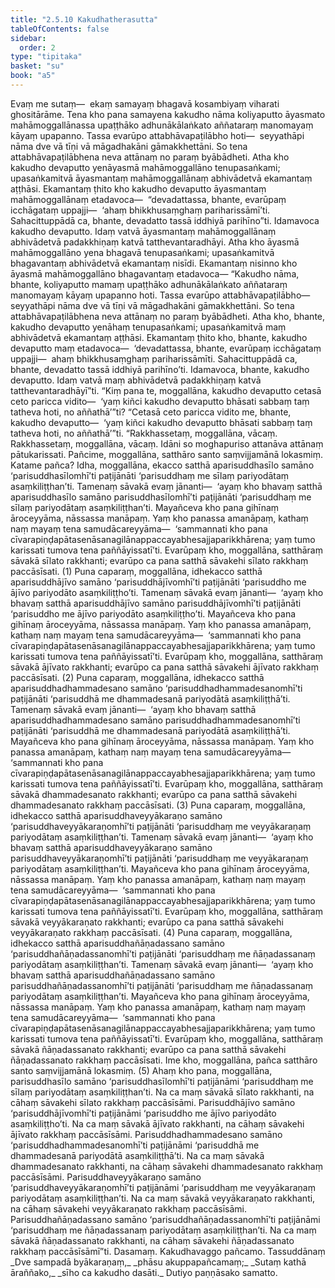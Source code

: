 ```yaml
---
title: "2.5.10 Kakudhatherasutta"
tableOfContents: false
sidebar:
  order: 2
type: "tipitaka"
basket: "su"
book: "a5"
---
```



<DynamicBreadcrumb />

<Division number="100" book="a5">

<Paragraph number="592" book="a5">
Evaṃ me sutaṃ—  ekaṃ samayaṃ bhagavā kosambiyaṃ viharati ghositārāme. Tena kho pana samayena kakudho nāma koliyaputto āyasmato mahāmoggallānassa upaṭṭhāko adhunākālaṅkato aññataraṃ manomayaṃ kāyaṃ upapanno. Tassa evarūpo attabhāvapaṭilābho hoti—  seyyathāpi nāma dve vā tīṇi vā māgadhakāni gāmakkhettāni. So tena attabhāvapaṭilābhena neva attānaṃ no paraṃ byābādheti.
</Paragraph>

<Paragraph number="593" book="a5">
Atha kho kakudho devaputto yenāyasmā mahāmoggallāno tenupasaṅkami; upasaṅkamitvā āyasmantaṃ mahāmoggallānaṃ abhivādetvā ekamantaṃ aṭṭhāsi. Ekamantaṃ ṭhito kho kakudho devaputto āyasmantaṃ mahāmoggallānaṃ etadavoca—  “devadattassa, bhante, evarūpaṃ icchāgataṃ uppajji—  ‘ahaṃ bhikkhusaṃghaṃ pariharissāmī’ti. Sahacittuppādā ca, bhante, devadatto tassā iddhiyā parihīno”ti. Idamavoca kakudho devaputto. Idaṃ vatvā āyasmantaṃ mahāmoggallānaṃ abhivādetvā padakkhiṇaṃ katvā tatthevantaradhāyi.
</Paragraph>

<Paragraph number="594" book="a5">
Atha kho āyasmā mahāmoggallāno yena bhagavā tenupasaṅkami; upasaṅkamitvā bhagavantaṃ abhivādetvā ekamantaṃ nisīdi. Ekamantaṃ nisinno kho āyasmā mahāmoggallāno bhagavantaṃ etadavoca—
</Paragraph>

<Paragraph number="595" book="a5">
“Kakudho nāma, bhante, koliyaputto mamaṃ upaṭṭhāko adhunākālaṅkato aññataraṃ manomayaṃ kāyaṃ upapanno hoti. Tassa evarūpo attabhāvapaṭilābho—  seyyathāpi nāma dve vā tīṇi vā māgadhakāni gāmakkhettāni. So tena attabhāvapaṭilābhena neva attānaṃ no paraṃ byābādheti. Atha kho, bhante, kakudho devaputto yenāhaṃ tenupasaṅkami; upasaṅkamitvā maṃ abhivādetvā ekamantaṃ aṭṭhāsi. Ekamantaṃ ṭhito kho, bhante, kakudho devaputto maṃ etadavoca—  ‘devadattassa, bhante, evarūpaṃ icchāgataṃ uppajji—  ahaṃ bhikkhusaṃghaṃ pariharissāmīti. Sahacittuppādā ca, bhante, devadatto tassā iddhiyā parihīno’ti. Idamavoca, bhante, kakudho devaputto. Idaṃ vatvā maṃ abhivādetvā padakkhiṇaṃ katvā tatthevantaradhāyī”ti.
</Paragraph>

<Paragraph number="596" book="a5">
“Kiṃ pana te, moggallāna, kakudho devaputto cetasā ceto paricca vidito—  ‘yaṃ kiñci kakudho devaputto bhāsati sabbaṃ taṃ tatheva hoti, no aññathā’”ti? “Cetasā ceto paricca vidito me, bhante, kakudho devaputto—  ‘yaṃ kiñci kakudho devaputto bhāsati sabbaṃ taṃ tatheva hoti, no aññathā’”ti. “Rakkhassetaṃ, moggallāna, vācaṃ. Rakkhassetaṃ, moggallāna, vācaṃ. Idāni so moghapuriso attanāva attānaṃ pātukarissati.
</Paragraph>

<Paragraph number="597" book="a5">
Pañcime, moggallāna, satthāro santo saṃvijjamānā lokasmiṃ. Katame pañca? Idha, moggallāna, ekacco satthā aparisuddhasīlo samāno ‘parisuddhasīlomhī’ti paṭijānāti ‘parisuddhaṃ me sīlaṃ pariyodātaṃ asaṃkiliṭṭhan’ti. Tamenaṃ sāvakā evaṃ jānanti—  ‘ayaṃ kho bhavaṃ satthā aparisuddhasīlo samāno parisuddhasīlomhī’ti paṭijānāti ‘parisuddhaṃ me sīlaṃ pariyodātaṃ asaṃkiliṭṭhan’ti. Mayañceva kho pana gihīnaṃ āroceyyāma, nāssassa manāpaṃ. Yaṃ kho panassa amanāpaṃ, kathaṃ naṃ mayaṃ tena samudācareyyāma—  ‘sammannati kho pana cīvarapiṇḍapātasenāsanagilānappaccayabhesajjaparikkhārena; yaṃ tumo karissati tumova tena paññāyissatī’ti. Evarūpaṃ kho, moggallāna, satthāraṃ sāvakā sīlato rakkhanti; evarūpo ca pana satthā sāvakehi sīlato rakkhaṃ paccāsīsati. (1)
</Paragraph>

<Paragraph number="598" book="a5">
Puna caparaṃ, moggallāna, idhekacco satthā aparisuddhājīvo samāno ‘parisuddhājīvomhī’ti paṭijānāti ‘parisuddho me ājīvo pariyodāto asaṃkiliṭṭho’ti. Tamenaṃ sāvakā evaṃ jānanti—  ‘ayaṃ kho bhavaṃ satthā aparisuddhājīvo samāno parisuddhājīvomhī’ti paṭijānāti ‘parisuddho me ājīvo pariyodāto asaṃkiliṭṭho’ti. Mayañceva kho pana gihīnaṃ āroceyyāma, nāssassa manāpaṃ. Yaṃ kho panassa amanāpaṃ, kathaṃ naṃ mayaṃ tena samudācareyyāma—  ‘sammannati kho pana cīvarapiṇḍapātasenāsanagilānappaccayabhesajjaparikkhārena; yaṃ tumo karissati tumova tena paññāyissatī’ti. Evarūpaṃ kho, moggallāna, satthāraṃ sāvakā ājīvato rakkhanti; evarūpo ca pana satthā sāvakehi ājīvato rakkhaṃ paccāsīsati. (2)
</Paragraph>

<Paragraph number="599" book="a5">
Puna caparaṃ, moggallāna, idhekacco satthā aparisuddhadhammadesano samāno ‘parisuddhadhammadesanomhī’ti paṭijānāti ‘parisuddhā me dhammadesanā pariyodātā asaṃkiliṭṭhā’ti. Tamenaṃ sāvakā evaṃ jānanti—  ‘ayaṃ kho bhavaṃ satthā aparisuddhadhammadesano samāno parisuddhadhammadesanomhī’ti paṭijānāti ‘parisuddhā me dhammadesanā pariyodātā asaṃkiliṭṭhā’ti. Mayañceva kho pana gihīnaṃ āroceyyāma, nāssassa manāpaṃ. Yaṃ kho panassa amanāpaṃ, kathaṃ naṃ mayaṃ tena samudācareyyāma—  ‘sammannati kho pana cīvarapiṇḍapātasenāsanagilānappaccayabhesajjaparikkhārena; yaṃ tumo karissati tumova tena paññāyissatī’ti. Evarūpaṃ kho, moggallāna, satthāraṃ sāvakā dhammadesanato rakkhanti; evarūpo ca pana satthā sāvakehi dhammadesanato rakkhaṃ paccāsīsati. (3)
</Paragraph>

<Paragraph number="600" book="a5">
Puna caparaṃ, moggallāna, idhekacco satthā aparisuddhaveyyākaraṇo samāno ‘parisuddhaveyyākaraṇomhī’ti paṭijānāti ‘parisuddhaṃ me veyyākaraṇaṃ pariyodātaṃ asaṃkiliṭṭhan’ti. Tamenaṃ sāvakā evaṃ jānanti—  ‘ayaṃ kho bhavaṃ satthā aparisuddhaveyyākaraṇo samāno parisuddhaveyyākaraṇomhī’ti paṭijānāti ‘parisuddhaṃ me veyyākaraṇaṃ pariyodātaṃ asaṃkiliṭṭhan’ti. Mayañceva kho pana gihīnaṃ āroceyyāma, nāssassa manāpaṃ. Yaṃ kho panassa amanāpaṃ, kathaṃ naṃ mayaṃ tena samudācareyyāma—  ‘sammannati kho pana cīvarapiṇḍapātasenāsanagilānappaccayabhesajjaparikkhārena; yaṃ tumo karissati tumova tena paññāyissatī’ti. Evarūpaṃ kho, moggallāna, satthāraṃ sāvakā veyyākaraṇato rakkhanti; evarūpo ca pana satthā sāvakehi veyyākaraṇato rakkhaṃ paccāsīsati. (4)
</Paragraph>

<Paragraph number="601" book="a5">
Puna caparaṃ, moggallāna, idhekacco satthā aparisuddhañāṇadassano samāno ‘parisuddhañāṇadassanomhī’ti paṭijānāti ‘parisuddhaṃ me ñāṇadassanaṃ pariyodātaṃ asaṃkiliṭṭhan’ti. Tamenaṃ sāvakā evaṃ jānanti—  ‘ayaṃ kho bhavaṃ satthā aparisuddhañāṇadassano samāno parisuddhañāṇadassanomhī’ti paṭijānāti ‘parisuddhaṃ me ñāṇadassanaṃ pariyodātaṃ asaṃkiliṭṭhan’ti. Mayañceva kho pana gihīnaṃ āroceyyāma, nāssassa manāpaṃ. Yaṃ kho panassa amanāpaṃ, kathaṃ naṃ mayaṃ tena samudācareyyāma—  ‘sammannati kho pana cīvarapiṇḍapātasenāsanagilānappaccayabhesajjaparikkhārena; yaṃ tumo karissati tumova tena paññāyissatī’ti. Evarūpaṃ kho, moggallāna, satthāraṃ sāvakā ñāṇadassanato rakkhanti; evarūpo ca pana satthā sāvakehi ñāṇadassanato rakkhaṃ paccāsīsati. Ime kho, moggallāna, pañca satthāro santo saṃvijjamānā lokasmiṃ. (5)
</Paragraph>

<Paragraph number="602" book="a5">
Ahaṃ kho pana, moggallāna, parisuddhasīlo samāno ‘parisuddhasīlomhī’ti paṭijānāmi ‘parisuddhaṃ me sīlaṃ pariyodātaṃ asaṃkiliṭṭhan’ti. Na ca maṃ sāvakā sīlato rakkhanti, na cāhaṃ sāvakehi sīlato rakkhaṃ paccāsīsāmi. Parisuddhājīvo samāno ‘parisuddhājīvomhī’ti paṭijānāmi ‘parisuddho me ājīvo pariyodāto asaṃkiliṭṭho’ti. Na ca maṃ sāvakā ājīvato rakkhanti, na cāhaṃ sāvakehi ājīvato rakkhaṃ paccāsīsāmi. Parisuddhadhammadesano samāno ‘parisuddhadhammadesanomhī’ti paṭijānāmi ‘parisuddhā me dhammadesanā pariyodātā asaṃkiliṭṭhā’ti. Na ca maṃ sāvakā dhammadesanato rakkhanti, na cāhaṃ sāvakehi dhammadesanato rakkhaṃ paccāsīsāmi. Parisuddhaveyyākaraṇo samāno ‘parisuddhaveyyākaraṇomhī’ti paṭijānāmi ‘parisuddhaṃ me veyyākaraṇaṃ pariyodātaṃ asaṃkiliṭṭhan’ti. Na ca maṃ sāvakā veyyākaraṇato rakkhanti, na cāhaṃ sāvakehi veyyākaraṇato rakkhaṃ paccāsīsāmi. Parisuddhañāṇadassano samāno ‘parisuddhañāṇadassanomhī’ti paṭijānāmi ‘parisuddhaṃ me ñāṇadassanaṃ pariyodātaṃ asaṃkiliṭṭhan’ti. Na ca maṃ sāvakā ñāṇadassanato rakkhanti, na cāhaṃ sāvakehi ñāṇadassanato rakkhaṃ paccāsīsāmī”ti.

</Paragraph>
</Division>

<Paragraph number="603" type="center" book="a5">
Dasamaṃ.



</Paragraph>

<Paragraph number="604" type="center" book="a5">
Kakudhavaggo pañcamo.



</Paragraph>

<Paragraph number="605" type="center" book="a5">
Tassuddānaṃ


</Paragraph>

<Paragraph number="606" type="verses" book="a5">
_Dve sampadā byākaraṇaṃ,_  
_phāsu akuppapañcamaṃ;_  
_Sutaṃ kathā āraññako,_  
_sīho ca kakudho dasāti._  


</Paragraph>

<Paragraph number="607" type="center" book="a5">
Dutiyo paṇṇāsako samatto.
</Paragraph>